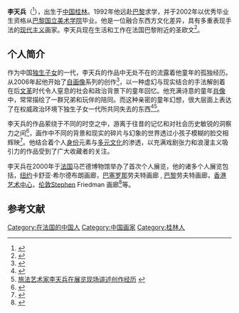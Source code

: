 {{Multiple issues|
{{tone|time=2020-12-01}}
{{coi|time=2020-12-01}}
{{blpsources|time=2020-12-01}}
{{copy edit|time=2020-12-01}}
}}
{{Infobox artist
| name          = 李天兵
| image         =
| imagesize     =
| caption       = 
| birthdate     = {{Birth year and age|1974}}
| birthplace    = [[中国|中国]][[桂林|桂林]]
| death_date     =
| death_place    =
| nationality   = 中国
| field         = [[现代主义|现代主义]],[[绘画|绘画]]
| training      = 巴黎国立美术学院，法国巴黎
| movement      = 
| works         = 
| patrons       = 
| influenced by =
| influenced    =
| awards        = 
}}
'''李天兵'''（{{bd|1974年}}<ref name=xh>{{Cite web |url=http://www.litianbing.com/index.asp?type=info&lm2=196 |title=官方个人简介 |access-date=2013-07-16 |archive-date=2017-03-31 |archive-url=https://web.archive.org/web/20170331100320/http://www.litianbing.com/index.asp?type=info&lm2=196 |dead-url=no }}</ref>），出生于[[中国|中国]][[桂林|桂林]]。1992年他远赴[[巴黎|巴黎]]求学，并于2002年以优秀毕业生资格从[[巴黎国立美术学院|巴黎国立美术学院]]毕业。他是一位融合东西方文化差异，具有多重表现手法的[[现代主义|现代主义]]画家。李天兵现在生活和工作在法国巴黎附近的圣欧文<ref name=io>{{Cite web |url=http://www.ionly.com.cn/nbo/auction/ZuoPin.aspx?id=83372 |title=东方视觉-李天兵 |access-date=2013-07-26 |archive-url=https://web.archive.org/web/20130729113557/http://www.ionly.com.cn/nbo/auction/ZuoPin.aspx?id=83372 |archive-date=2013-07-29 |dead-url=yes }}</ref>。

==个人简介==

作为中国[[独生子女|独生子女]]的一代，李天兵的作品中无处不在的流露着他童年的孤独经历。从2006年起他开始了[[自画像|自画像]]系列的创作<ref name=rs>{{Cite web |url=http://www.guardian.co.uk/lifeandstyle/2012/mar/24/li-tianbing-china-one-child-policy |title=李天兵：我想象中的兄弟姐妹 |access-date=2013-07-16 |archive-date=2012-11-30 |archive-url=https://web.archive.org/web/20121130073855/http://www.guardian.co.uk/lifeandstyle/2012/mar/24/li-tianbing-china-one-child-policy |dead-url=no }}</ref>，以一种虚幻与现实结合的手法解剖着在后[[文革|文革]]时代令人窒息的社会和政治背景下的童年回忆。他充满诗意的童年[[肖像|肖像]]中，常常描绘了一群兄弟和玩伴的陪同。而这种亲密的童年幻想，很大层面上表达了在权威政治环境下独生子女一代所共同失去的东西<ref>{{Cite web |url=http://www.pearllam.com/zh-hans/artist/%E6%9D%8E%E5%A4%A9%E5%85%B5/ |title=李天兵传记 |access-date=2013-07-16 |archive-date=2021-02-14 |archive-url=https://web.archive.org/web/20210214163745/https://www.pearllam.com/zh-hans/artist/%e6%9d%8e%e5%a4%a9%e5%85%b5/ |dead-url=no }}</ref><ref name=sm>[http://www.shuimohua.cn/news/1-500/23.html 旅法艺术家李天兵在展览现场讲述创作经历] {{Wayback|url=http://www.shuimohua.cn/news/1-500/23.html |date=20160305022803 }}</ref>。

李天兵的作品萦绕于不同的时空之中，游离于往昔的记忆和对社会历史敏锐的洞察力之间<ref name=wr>{{Cite web |url=http://art.china.cn/tongzhi/2010-08/25/content_3680330.htm |title=李天兵：童年幻象 |access-date=2013-07-16 |archive-date=2016-03-04 |archive-url=https://web.archive.org/web/20160304121245/http://art.china.cn/tongzhi/2010-08/25/content_3680330.htm |dead-url=no }}</ref>，画作中不同的背景和现实的碎片与幻象的世界透过小孩子模糊的脸交相辉映<ref name=an>{{Cite web |url=http://show.artintern.net/html.php?id=4541 |title=国际艺术-“假戏真‘作’”李天兵个展 |access-date=2013-07-26 |archive-url=https://web.archive.org/web/20160304135800/http://show.artintern.net/html.php?id=4541 |archive-date=2016-03-04 |dead-url=yes }}</ref>。他结合着个人[[身份|身份]]元素与[[多元文化|多元文化]]的渗透，以充满戏剧张力和浪漫主义吸引力的作品受到了广大收藏者的关注。

李天兵在2000年于[[法国|法国]]马芒德博物馆举办了首次个人展览，他的诸多个人展览包括，[[纽约|纽约]]卡舒亚·希尔德布朗画廊，[[巴塞罗那|巴塞罗那]]劳夫特画廊 , [[巴黎|巴黎]]劳夫特画廊，[[香港艺术中心|香港艺术中心]]，[[伦敦|伦敦]]Stephen Friedman 画廊<ref name=ld>{{Cite web |url=http://www.stephenfriedman.com/exhibitions/past/2012/li-tianbing/ |title=李天兵伦敦个人展 |access-date=2013-07-16 |archive-date=2016-06-01 |archive-url=https://web.archive.org/web/20160601233322/http://www.stephenfriedman.com/exhibitions/past/2012/li-tianbing/ |dead-url=no }}</ref>等。

==参考文献==
{{reflist}}

{{DEFAULTSORT:li tianbing}}
[[Category:在法国的中国人|Category:在法国的中国人]]
[[Category:中国画家|Category:中国画家]]
[[Category:桂林人|Category:桂林人]]